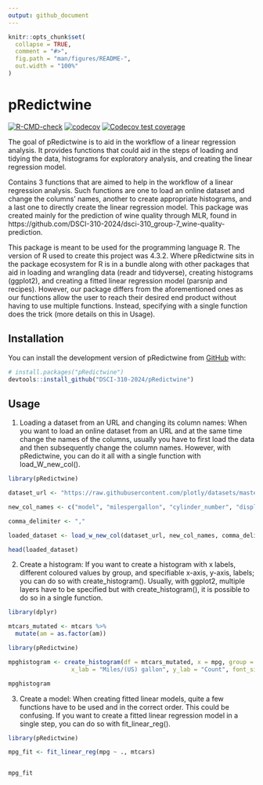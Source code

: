 ```yaml
---
output: github_document
---
```


<!-- README.md is generated from README.Rmd. Please edit that file -->

```r
knitr::opts_chunk$set(
  collapse = TRUE,
  comment = "#>",
  fig.path = "man/figures/README-",
  out.width = "100%"
)
```

# pRedictwine

<!-- badges: start -->
[![R-CMD-check](https://github.com/DSCI-310-2024/pRedictwine/actions/workflows/R-CMD-check.yaml/badge.svg)](https://github.com/DSCI-310-2024/pRedictwine/actions/workflows/R-CMD-check.yaml)
[![codecov](https://codecov.io/gh/DSCI-310-2024/pRedictwine/graph/badge.svg?token=nTh5WN6FEe)](https://codecov.io/gh/DSCI-310-2024/pRedictwine)
[![Codecov test coverage](https://codecov.io/gh/DSCI-310-2024/pRedictwine/branch/main/graph/badge.svg)](https://app.codecov.io/gh/DSCI-310-2024/pRedictwine?branch=main)
<!-- badges: end -->

The goal of pRedictwine is to aid in the workflow of a linear regression analysis.
It provides functions that could aid in the steps of loading and tidying the data,
histograms for exploratory analysis, and creating the linear regression model.

Contains 3 functions that are aimed to help in the workflow of a linear regression analysis. Such functions are one to load an online dataset and change the columns' names, another to create appropriate histograms, and a last one to directly create the linear regression model. This package was created mainly for the prediction of wine quality through MLR, found in  https://github.com/DSCI-310-2024/dsci-310_group-7_wine-quality-prediction.

This package is meant to be used for the programming language R. The version of R used to create this project was 4.3.2. Where pRedictwine sits in the package ecosystem for R is in a bundle along with other packages that aid in loading and wrangling data (readr and tidyverse), creating histograms (ggplot2), and creating a fitted linear regression model (parsnip and recipes). However, our package differs from the aforementioned ones as our functions allow the user to reach their desired end product without having to use multiple functions. Instead, specifying with a single function does the trick (more details on this in Usage).

## Installation

You can install the development version of pRedictwine from [GitHub](https://github.com/DSCI-310-2024/pRedictwine) with:

``` r
# install.packages("pRedictwine")
devtools::install_github("DSCI-310-2024/pRedictwine")
```

## Usage

1. Loading a dataset from an URL and changing its column names:
When you want to load an online dataset from an URL and at the same time change the names of the columns, usually you have to first load the data and then subsequently change the column names. However, with pRedictwine, you can do it all with a single function with load_W_new_col().

```r
library(pRedictwine)

dataset_url <- "https://raw.githubusercontent.com/plotly/datasets/master/mtcars.csv"

new_col_names <- c("model", "milespergallon", "cylinder_number", "displacement", "horsepower", "rear_axle_ratio", "weight", "quartermiletime", "engine", "transmission", "forwardgears", "carb")

comma_delimiter <- ","

loaded_dataset <- load_w_new_col(dataset_url, new_col_names, comma_delimiter)

head(loaded_dataset)
```

2. Create a histogram:
If you want to create a histogram with x labels, different coloured values by group, and specifiable x-axis, y-axis, labels; you can do so with create_histogram(). Usually, with ggplot2, multiple layers have to be specified but with create_histogram(), it is possible to do so in a single function.
```r
library(dplyr)

mtcars_mutated <- mtcars %>%
  mutate(am = as.factor(am))
```

```r
library(pRedictwine)

mpghistogram <- create_histogram(df = mtcars_mutated, x = mpg, group = am,
                  x_lab = "Miles/(US) gallon", y_lab = "Count", font_size = 10.5)

mpghistogram

```

3. Create a model:
When creating fitted linear models, quite a few functions have to be used and in the correct order. This could be confusing. If you want to create a fitted linear regression model in a single step, you can do so with fit_linear_reg().

```r
library(pRedictwine)

mpg_fit <- fit_linear_reg(mpg ~ ., mtcars)


mpg_fit
```
